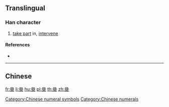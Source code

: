 {{character info/new}}
{{also|叁|參}}
==Translingual==

===Han character===
{{Han char|rn=28|rad=厶|as=09|sn=11|four=|canj=IIIM|ids=⿱𠫯三}}

# [[take part]] in, [[intervene]]

====References====
* {{Han ref|kx=0164.301|dkj=03089|hdz=10387.210|uh=53C4|ud=21444}}

[[Category:Chinese numeral symbols]]
[[Category:Chinese numerals]]

----

==Chinese==
{{zh-see|參|v}}

[[fr:叄]]
[[li:叄]]
[[hu:叄]]
[[pl:叄]]
[[th:叄]]
[[zh:叄]]